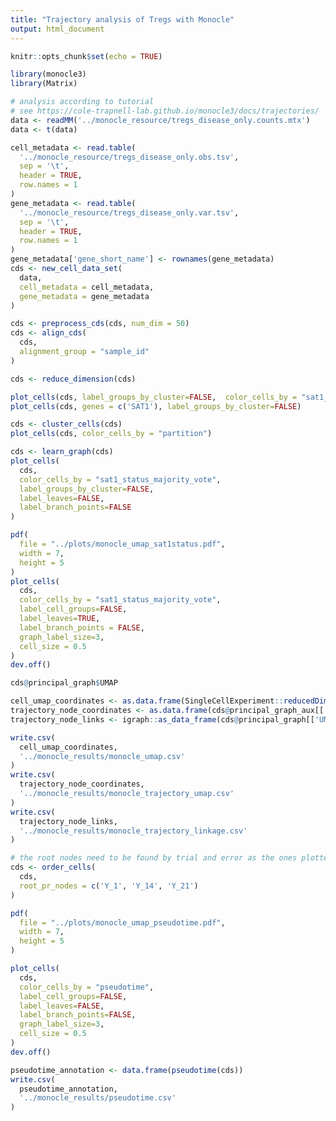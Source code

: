 ```yaml
---
title: "Trajectory analysis of Tregs with Monocle"
output: html_document
---
```


```r
knitr::opts_chunk$set(echo = TRUE)
```

```r
library(monocle3)
library(Matrix)
```
```r
# analysis according to tutorial
# see https://cole-trapnell-lab.github.io/monocle3/docs/trajectories/
data <- readMM('../monocle_resource/tregs_disease_only.counts.mtx')
data <- t(data)

cell_metadata <- read.table(
  '../monocle_resource/tregs_disease_only.obs.tsv',
  sep = '\t',
  header = TRUE,
  row.names = 1
)
gene_metadata <- read.table(
  '../monocle_resource/tregs_disease_only.var.tsv',
  sep = '\t',
  header = TRUE,
  row.names = 1
)
gene_metadata['gene_short_name'] <- rownames(gene_metadata)
cds <- new_cell_data_set(
  data,
  cell_metadata = cell_metadata,
  gene_metadata = gene_metadata
)
```
```r
cds <- preprocess_cds(cds, num_dim = 50)
cds <- align_cds(
  cds, 
  alignment_group = "sample_id"
)
```
```r
cds <- reduce_dimension(cds)
```
```r
plot_cells(cds, label_groups_by_cluster=FALSE,  color_cells_by = "sat1_status_majority_vote")
plot_cells(cds, genes = c('SAT1'), label_groups_by_cluster=FALSE)
```
```r
cds <- cluster_cells(cds)
plot_cells(cds, color_cells_by = "partition")
```

```r
cds <- learn_graph(cds)
plot_cells(
  cds,
  color_cells_by = "sat1_status_majority_vote",
  label_groups_by_cluster=FALSE,
  label_leaves=FALSE,
  label_branch_points=FALSE
)
```
```r
pdf(
  file = "../plots/monocle_umap_sat1status.pdf",
  width = 7,
  height = 5
)
plot_cells(
  cds,
  color_cells_by = "sat1_status_majority_vote",
  label_cell_groups=FALSE,
  label_leaves=TRUE,
  label_branch_points = FALSE,
  graph_label_size=3,
  cell_size = 0.5
)
dev.off()
```
```r
cds@principal_graph$UMAP
```
```r
cell_umap_coordinates <- as.data.frame(SingleCellExperiment::reducedDims(cds)[['UMAP']])
trajectory_node_coordinates <- as.data.frame(cds@principal_graph_aux[['UMAP']]$dp_mst)
trajectory_node_links <- igraph::as_data_frame(cds@principal_graph[['UMAP']])

write.csv(
  cell_umap_coordinates,
  '../monocle_results/monocle_umap.csv'
)
write.csv(
  trajectory_node_coordinates,
  '../monocle_results/monocle_trajectory_umap.csv'
)
write.csv(
  trajectory_node_links,
  '../monocle_results/monocle_trajectory_linkage.csv'
)
```
```r
# the root nodes need to be found by trial and error as the ones plotted above do not match the actual names of the nodes
cds <- order_cells(
  cds,
  root_pr_nodes = c('Y_1', 'Y_14', 'Y_21')
)

pdf(
  file = "../plots/monocle_umap_pseudotime.pdf",
  width = 7,
  height = 5
)

plot_cells(
  cds,
  color_cells_by = "pseudotime",
  label_cell_groups=FALSE,
  label_leaves=FALSE,
  label_branch_points=FALSE,
  graph_label_size=3,
  cell_size = 0.5
)
dev.off()
```
```r
pseudotime_annotation <- data.frame(pseudotime(cds))
write.csv(
  pseudotime_annotation,
  '../monocle_results/pseudotime.csv'
)
```